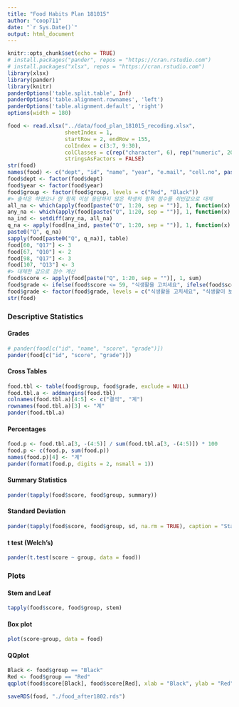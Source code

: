 ```yaml
---
title: "Food Habits Plan 181015"
author: "coop711"
date: "`r Sys.Date()`"
output: html_document
---
```


```r
knitr::opts_chunk$set(echo = TRUE)
# install.packages("pander", repos = "https://cran.rstudio.com")
# install.packages("xlsx", repos = "https://cran.rstudio.com")
library(xlsx)
library(pander)
library(knitr)
panderOptions('table.split.table', Inf)
panderOptions('table.alignment.rownames', 'left')
panderOptions('table.alignment.default', 'right')
options(width = 180)
```

<!--
### Data 
-->

```r
food <- read.xlsx("../data/food_plan_181015_recoding.xlsx", 
                  sheetIndex = 1, 
                  startRow = 2, endRow = 155, 
                  colIndex = c(3:7, 9:30), 
                  colClasses = c(rep("character", 6), rep("numeric", 20), "character"),
                  stringsAsFactors = FALSE)
str(food)
names(food) <- c("dept", "id", "name", "year", "e.mail", "cell.no", paste("Q", 1:20, sep = ""), "group")
food$dept <- factor(food$dept)
food$year <- factor(food$year)
food$group <- factor(food$group, levels = c("Red", "Black"))
#> 출석은 하였으나 한 항목 이상 응답하지 않은 학생의 항목 점수를 최빈값으로 대체
all_na <- which(apply(food[paste("Q", 1:20, sep = "")], 1, function(x) all(is.na(x))))
any_na <- which(apply(food[paste("Q", 1:20, sep = "")], 1, function(x) any(is.na(x))))
na_ind <- setdiff(any_na, all_na)
q_na <- apply(food[na_ind, paste("Q", 1:20, sep = "")], 1, function(x) which(is.na(x)))
paste0("Q", q_na)
sapply(food[paste0("Q", q_na)], table)
food[60, "Q17"] <- 3
food[67, "Q10"] <- 2
food[98, "Q17"] <- 3
food[107, "Q13"] <- 3
#> 대체한 값으로 점수 계산
food$score <- apply(food[paste("Q", 1:20, sep = "")], 1, sum)
food$grade <- ifelse(food$score <= 59, "식생활을 고치세요", ifelse(food$score <= 79, "식생활이 보통입니다", ifelse(food$score <= 100, "식생활이 대체로 좋아요", NA)))
food$grade <- factor(food$grade, levels = c("식생활을 고치세요", "식생활이 보통입니다", "식생활이 대체로 좋아요"), ordered = TRUE)
str(food)
```

### Descriptive Statistics

#### Grades

```r
# pander(food[c("id", "name", "score", "grade")])
pander(food[c("id", "score", "grade")])
```

#### Cross Tables

```r
food.tbl <- table(food$group, food$grade, exclude = NULL)
food.tbl.a <- addmargins(food.tbl)
colnames(food.tbl.a)[4:5] <- c("결석", "계")
rownames(food.tbl.a)[3] <- "계"
pander(food.tbl.a)
```

#### Percentages

```r
food.p <- food.tbl.a[3, -(4:5)] / sum(food.tbl.a[3, -(4:5)]) * 100
food.p <- c(food.p, sum(food.p))
names(food.p)[4] <- "계"
pander(format(food.p, digits = 2, nsmall = 1))
```

#### Summary Statistics

```r
pander(tapply(food$score, food$group, summary))
```

#### Standard Deviation

```r
pander(tapply(food$score, food$group, sd, na.rm = TRUE), caption = "Standard Deviation")
```

#### t test (Welch's)

```r
pander(t.test(score ~ group, data = food))
```

### Plots

#### Stem and Leaf

```r
tapply(food$score, food$group, stem)
```

#### Box plot

```r
plot(score~group, data = food)
```

#### QQplot

```r
Black <- food$group == "Black"
Red <- food$group == "Red"
qqplot(food$score[Black], food$score[Red], xlab = "Black", ylab = "Red")
```

<!--
### save
-->

```r
saveRDS(food, "./food_after1802.rds")
```